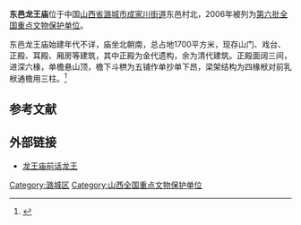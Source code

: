 {{coord|36|17|37|N|113|15|35|E|display=title|scale:10000}}
{{文物保护单位
| 级别 = 全国
| 名称 = 东邑龙王庙
| 图片 = 
| 所在 = [[山西省|山西省]][[潞城市|潞城市]]
| 分类 = 古建筑
| 时代 = 金至清
| 编号 = [[第六批全国重点文物保护单位|第六批]]第378项
| 登录 = 2006年5月25日
}}

'''东邑龙王庙'''位于中国[[山西省|山西省]][[潞城市|潞城市]][[成家川街道|成家川街道]]东邑村北，2006年被列为[[第六批全国重点文物保护单位|第六批全国重点文物保护单位]]。

东邑龙王庙始建年代不详，庙坐北朝南，总占地1700平方米，现存山门、戏台、正殿、耳殿、厢房等建筑，其中正殿为金代遗构，余为清代建筑。正殿面阔三间，进深六椽，单檐悬山顶，檐下斗栱为五铺作单抄单下昂，梁架结构为四椽栿对前乳栿通檐用三柱。<ref>{{Cite book |author=国家文物局 编 |title=全国重点文物保护单位（第六批）·第Ⅳ卷 |publisher=文物出版社 |year=2008 |isbn=978-7-5010-2446-9 |pages=307 }}</ref>

==参考文献==
{{reflist}}

==外部链接==
*[http://hi.baidu.com/fjrh/blog/item/abf6d11bc1852dd0ac6e753b.html 龙王庙前话龙王]{{Dead link|date=2020年4月 |bot=InternetArchiveBot |fix-attempted=yes }}

{{山西全国重点文物保护单位}}
{{中国木构建筑 (唐-宋)}}

{{DEFAULTSORT:dong}}
[[Category:潞城区|Category:潞城区]]
[[Category:山西全国重点文物保护单位|Category:山西全国重点文物保护单位]]